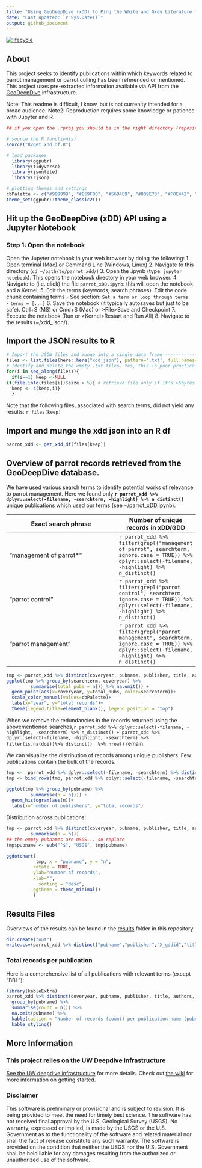 ```yaml
---
title: "Using GeoDeepDive (xDD) to Ping the White and Grey Literature for Parrot Management"
date: "Last updated: `r Sys.Date()`"
output: github_document
---
```

[![lifecycle](https://img.shields.io/badge/lifecycle-experimental-lightgrey.svg)](https://www.tidyverse.org/lifecycle/#experimental)

## About
This project seeks to identify publications within which keywords related to parrot management or parrot culling has been referenced or mentioned. This project uses pre-extracted information available via API from the [GeoDeepDive](https://geodeepdive.org) infrastructure. 

Note: This readme is difficult, I know, but is not currenlty intended for a broad audience. 
Note2: Reproduction requires some knowledge or patience with Jupyter and R. 


```r
## if you open the .rproj you should be in the right directory (repository root)

# source the R function(s)
source("R/get_xdd_df.R")

# load packages
  library(ggpubr)
  library(tidyverse)
  library(jsonlite)
  library(rjson)

# plotting themes and settings
cbPalette <- c("#999999", "#E69F00", "#56B4E9", "#009E73", "#F0E442", "#0072B2", "#D55E00", "#CC79A7")
theme_set(ggpubr::theme_classic2())
```

## Hit up the GeoDeepDive (xDD) API using a Jupyter Notebook
### Step 1: Open the notebook
Open the Jupyter notebook in your web browser by doing the following:
1. Open terminal (Mac) or Command Line (Windows, Linux)
2. Navigate to this directory (`cd ~/path/to/parrot_xdd/`)
3. Open the .ipynb (type: `jupyter notebook`).  This opens the notebook directory in your web browser. 
4. Navigate to (i.e. click) the file `parrot_xDD.ipynb`: this will open the notebook and a Kernel.
5. Edit the terms (keywords, search phrases). Edit the code chunk containing terms
- See section: `Set a term or loop through terms`  
- `terms = [...]`
6. Save the notebook (it typically autosaves but just to be safe). Ctrl+S (MS) or Cmd+S (Mac) or >File>Save and Checkpoint
7. Execute the notebook (Run or >Kernel>Restart and Run All)
8. Navigate to the results (~/xdd_json/).


## Import the JSON results to R
```r
# Import the JSON files and munge into a single data frame ----------------
files <- list.files(here::here("xdd_json"), pattern='.txt', full.names=TRUE)
# Identify and delete the empty .txt files. Yes, this is poor practice but oh well!
for(i in seq_along(files)){
  if(i==1) keep <-NULL
if(file.info(files[i])$size > 5){ # retrieve file only if it's >5bytes.
  keep <- c(keep,i)}
  }
```

Note that the following files, associated with search terms, did not yield any results:
`r files[keep]`


## Import and munge the xdd json into an R df
```r
parrot_xdd <- get_xdd_df(files[keep])
```

## Overview of parrot records retrieved from the GeoDeepDive database.
We have used various search terms to identify potential works of relevance to parrot management. Here we found only __`r parrot_xdd %>% dplyr::select(-filename, -searchterm, -highlight) %>% n_distinct()`__ unique publications which used our terms (see ~/parrot_xDD.ipynb). 

Exact search phrase | Number of unique records in xDD/GDD 
--------------|----
"management of parrot*" | `r parrot_xdd %>% filter(grepl("management of parrot", searchterm, ignore.case = TRUE)) %>% dplyr::select(-filename, -highlight) %>% n_distinct()`
"parrot control" | `r parrot_xdd %>% filter(grepl("parrot control", searchterm, ignore.case = TRUE)) %>% dplyr::select(-filename, -highlight) %>% n_distinct()`
"parrot management" | `r parrot_xdd %>% filter(grepl("parrot management", searchterm, ignore.case = TRUE)) %>% dplyr::select(-filename, -highlight) %>% n_distinct()`


```r
tmp <- parrot_xdd %>% distinct(coveryear, pubname, publisher, title, authors, searchterm)   
ggplot(tmp %>% group_by(searchterm, coveryear) %>% 
         summarise(total_pubs = n()) %>% na.omit()) +
  geom_point(aes(x=coveryear, y=total_pubs, color=searchterm))+
  scale_color_manual(values=cbPalette)+
  labs(x="year", y="total records")+
  theme(legend.title=element_blank(), legend.position = "top")
``` 


When we remove the redundancies in the records returned using the abovementioned searches,`r parrot_xdd %>% dplyr::select(-filename, -highlight, -searchterm) %>% n_distinct() + parrot_xdd %>% dplyr::select(-filename, -highlight, -searchterm) %>% filter(is.na(doi))%>% distinct()  %>% nrow() ` remain. 

We can visualize the distribution of  records among unique publishers. Few publications contain the bulk of the records. 
```r
tmp <-  parrot_xdd %>% dplyr::select(-filename, -searchterm) %>% distinct()
tmp <- bind_rows(tmp, parrot_xdd %>% dplyr::select(-filename, -searchterm)%>% filter(is.na(doi)) %>% distinct())

ggplot(tmp %>% group_by(pubname) %>% 
         summarise(n = n())) +
  geom_histogram(aes(n))+
  labs(x="number of publishers", y="total records")
```

Distribution across publications:
```r
tmp <- parrot_xdd %>% distinct(coveryear, pubname, publisher, title, authors, searchterm)%>% group_by(pubname) %>% 
         summarise(n = n()) 
## the empty pubnames are USGS... so replace
tmp$pubname <- sub("^$", "USGS", tmp$pubname)

ggdotchart(
           tmp, x = "pubname", y = "n",
          rotate = TRUE,
          ylab="number of records", 
          xlab="",
            sorting = "desc", 
          ggtheme = theme_minimal()
          )
```

## Results Files
Overviews of the results can be found in the [results](/results) folder in this repository.
```r
dir.create("out")
write.csv(parrot_xdd %>% distinct("pubname","publisher","X_gddid","title","doi","coverDate","URL","authors"   , "highlight", "filename", "coveryear" ), "out/unique_results.csv")
```

### Total records per publication
Here is a comprehensive list of all publications with relevant terms (except "BBL"):
```r
library(kableExtra)
parrot_xdd %>% distinct(coveryear, pubname, publisher, title, authors, searchterm)%>%
  group_by(pubname) %>% 
  summarise(count = n()) %>% 
  na.omit(pubname) %>% 
  kable(caption = "Number of records (count) per publication name (pubname)", format="markdown") %>%
  kable_styling()
````

## More Information
### This project relies on the UW Deepdive Infrastructure
[See the UW deepdive infrastructure](UW-Deepdive-Infrastructure/app-template) for more details. Check out [the
wiki](https://github.com/UW-Deepdive-Infrastructure/app-template/wiki)
for more information on getting started.

### Disclaimer
This software is preliminary or provisional and is subject to revision. It is being provided to meet the need for timely best science. The software has not received final approval by the U.S. Geological Survey (USGS). No warranty, expressed or implied, is made by the USGS or the U.S. Government as to the functionality of the software and related material nor shall the fact of release constitute any such warranty. The software is provided on the condition that neither the USGS nor the U.S. Government shall be held liable for any damages resulting from the authorized or unauthorized use of the software.
